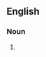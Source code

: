 {{also|stérilisations}}

==English==

===Noun===
{{head|en|noun form}}

# {{lb|en|British}} {{plural of|en|sterilisation}}